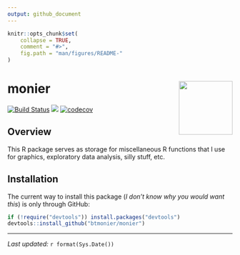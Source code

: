 ```yaml
---
output: github_document
---
```


```r
knitr::opts_chunk$set(
    collapse = TRUE,
    comment = "#>",
    fig.path = "man/figures/README-"
)
```

# monier <img src="man/figures/monier_logo.svg" align="right" height="120"/>

[![Build Status](https://travis-ci.org/btmonier/monier.svg?branch=master)](https://travis-ci.org/btmonier/monier)
[![](https://img.shields.io/badge/lifecycle-experimental-orange.svg)](https://www.tidyverse.org/lifecycle/#experimental)
[![codecov](https://codecov.io/gh/btmonier/pathr/branch/master/graph/badge.svg)](https://ci.appveyor.com/project/btmonier/pathr)


## Overview
This R package serves as storage for miscellaneous R functions that I use for 
graphics, exploratory data analysis, silly stuff, etc.

## Installation
The current way to install this package (*I don't know why you would want this*) 
is only through GitHub:

```r
if (!require("devtools")) install.packages("devtools")
devtools::install_github("btmonier/monier")
```

- - -
*Last updated:* `r format(Sys.Date())`
